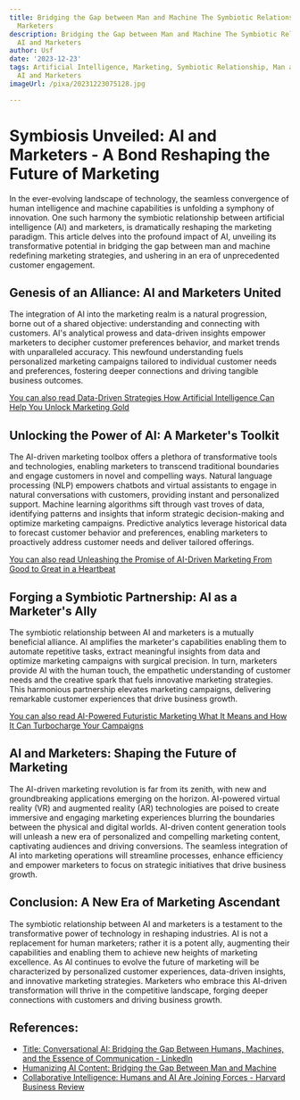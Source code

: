 ```yaml
---
title: Bridging the Gap between Man and Machine The Symbiotic Relationship of AI and
  Marketers
description: Bridging the Gap between Man and Machine The Symbiotic Relationship of
  AI and Marketers
author: Usf
date: '2023-12-23'
tags: Artificial Intelligence, Marketing, Symbiotic Relationship, Man and Machine,
  AI and Marketers
imageUrl: /pixa/20231223075128.jpg

---
```

# Symbiosis Unveiled: AI and Marketers - A Bond Reshaping the Future of Marketing

In the ever-evolving landscape of technology, the seamless convergence of human intelligence and machine  capabilities is unfolding a symphony of innovation.  One such harmony the symbiotic relationship between artificial intelligence (AI) and marketers, is dramatically  reshaping the marketing  paradigm.  This article delves into the profound impact  of AI, unveiling its transformative  potential in bridging the gap between man and  machine redefining marketing strategies, and  ushering in an era of unprecedented customer engagement.

## Genesis of an Alliance:  AI and Marketers United

The integration of AI into the marketing realm is a natural progression, borne out of a shared objective: understanding and connecting with customers. AI's analytical prowess and data-driven insights empower marketers to decipher customer preferences  behavior, and market trends with unparalleled accuracy. This newfound understanding fuels personalized marketing campaigns tailored to individual customer needs and preferences, fostering deeper connections and driving tangible business outcomes.

[You can  also read Data-Driven Strategies How  Artificial Intelligence Can Help You Unlock Marketing Gold](Data-Driven%20Strategies%20How%20Artificial%20Intelligence%20Can%20Help%20You%20Unlock%20Marketing%20Gold)


##  Unlocking the Power of AI: A Marketer's Toolkit

The AI-driven marketing toolbox offers a plethora of transformative tools and technologies, enabling  marketers to transcend  traditional boundaries and engage customers in novel and compelling ways. Natural language processing (NLP)  empowers chatbots  and virtual  assistants  to engage in natural conversations with customers, providing instant and personalized support. Machine learning algorithms sift through vast  troves of data, identifying patterns and insights that inform strategic decision-making and optimize  marketing campaigns. Predictive analytics  leverage historical data to forecast customer behavior and preferences, enabling  marketers to proactively  address customer needs  and deliver tailored offerings.

[You can also read Unleashing the Promise of  AI-Driven Marketing From Good to Great in a Heartbeat](Unleashing%20the%20Promise%20of%20AI-Driven%20Marketing%20From%20Good%20to%20Great%20in%20a%20Heartbeat)


## Forging  a  Symbiotic Partnership: AI as a Marketer's Ally

The symbiotic relationship between AI and marketers is a mutually beneficial alliance. AI amplifies the marketer's capabilities enabling them to automate repetitive tasks, extract meaningful insights from data and optimize marketing campaigns with surgical precision. In turn, marketers provide AI with the human  touch, the  empathetic understanding  of customer needs and the creative  spark  that fuels innovative marketing  strategies. This harmonious partnership elevates marketing campaigns, delivering remarkable customer experiences that drive business growth.

[You  can also read AI-Powered  Futuristic Marketing What It Means  and How It Can Turbocharge Your  Campaigns](AI-Powered%20Futuristic%20Marketing%20What%20It%20Means%20and%20How%20It%20Can%20Turbocharge%20Your%20Campaigns)


## AI and  Marketers: Shaping the Future of Marketing

The AI-driven marketing revolution is far from its zenith, with new and groundbreaking applications emerging  on  the horizon.  AI-powered  virtual reality (VR) and augmented reality (AR) technologies are poised to create immersive and engaging marketing experiences blurring the boundaries between the  physical and digital worlds.  AI-driven  content generation tools will  unleash a new era of personalized and compelling marketing content, captivating  audiences and driving conversions. The seamless integration of AI  into marketing operations will streamline processes,  enhance efficiency and empower  marketers to focus on strategic  initiatives that drive business  growth.

## Conclusion: A New Era of Marketing Ascendant

The symbiotic  relationship between AI and marketers is a testament to the transformative power of technology in reshaping industries. AI is not a replacement for human marketers; rather it is a potent ally, augmenting their  capabilities and enabling them to achieve new heights of marketing excellence. As AI continues to evolve the  future of marketing will be characterized by personalized customer experiences, data-driven insights, and innovative marketing strategies. Marketers who embrace this AI-driven transformation will thrive in the competitive landscape, forging deeper connections with customers and driving business growth.

## References:
- [Title: Conversational AI: Bridging the Gap Between Humans, Machines, and the Essence of Communication - LinkedIn](https://www.linkedin.com/pulse/title-conversational-ai-bridging-gap-between-humans-machines-j-s)
- [Humanizing AI Content: Bridging the Gap Between Man and Machine](https://www.unifire.ai/blog/content-marketing/humanizing-ai-content-bridging-the-gap-between-man-and-machine/)
- [Collaborative Intelligence: Humans and AI Are Joining Forces - Harvard Business Review](https://hbr.org/2018/07/collaborative-intelligence-humans-and-ai-are-joining-forces)
